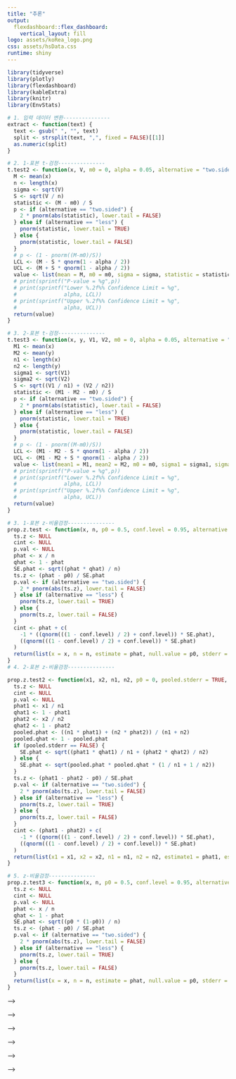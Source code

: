 ```yaml
---
title: "추론"
output: 
  flexdashboard::flex_dashboard:
    vertical_layout: fill
logo: assets/koRea_logo.png
css: assets/hsData.css
runtime: shiny
---
```


```r
library(tidyverse)
library(plotly)
library(flexdashboard)
library(kableExtra)
library(knitr)
library(EnvStats)

# 1. 입력 데이터 변환---------------
extract <- function(text) {
  text <- gsub(" ", "", text)
  split <- strsplit(text, ",", fixed = FALSE)[[1]]
  as.numeric(split)
}

# 2. 1-표본 t-검정---------------
t.test2 <- function(x, V, m0 = 0, alpha = 0.05, alternative = "two.sided") {
  M <- mean(x)
  n <- length(x)
  sigma <- sqrt(V)
  S <- sqrt(V / n)
  statistic <- (M - m0) / S
  p <- if (alternative == "two.sided") {
    2 * pnorm(abs(statistic), lower.tail = FALSE)
  } else if (alternative == "less") {
    pnorm(statistic, lower.tail = TRUE)
  } else {
    pnorm(statistic, lower.tail = FALSE)
  }
  # p <- (1 - pnorm((M-m0)/S))
  LCL <- (M - S * qnorm(1 - alpha / 2))
  UCL <- (M + S * qnorm(1 - alpha / 2))
  value <- list(mean = M, m0 = m0, sigma = sigma, statistic = statistic, p.value = p, LCL = LCL, UCL = UCL, alternative = alternative)
  # print(sprintf("P-value = %g",p))
  # print(sprintf("Lower %.2f%% Confidence Limit = %g",
  #               alpha, LCL))
  # print(sprintf("Upper %.2f%% Confidence Limit = %g",
  #               alpha, UCL))
  return(value)
}

# 3. 2-표본 t-검정---------------
t.test3 <- function(x, y, V1, V2, m0 = 0, alpha = 0.05, alternative = "two.sided") {
  M1 <- mean(x)
  M2 <- mean(y)
  n1 <- length(x)
  n2 <- length(y)
  sigma1 <- sqrt(V1)
  sigma2 <- sqrt(V2)
  S <- sqrt((V1 / n1) + (V2 / n2))
  statistic <- (M1 - M2 - m0) / S
  p <- if (alternative == "two.sided") {
    2 * pnorm(abs(statistic), lower.tail = FALSE)
  } else if (alternative == "less") {
    pnorm(statistic, lower.tail = TRUE)
  } else {
    pnorm(statistic, lower.tail = FALSE)
  }
  # p <- (1 - pnorm((M-m0)/S))
  LCL <- (M1 - M2 - S * qnorm(1 - alpha / 2))
  UCL <- (M1 - M2 + S * qnorm(1 - alpha / 2))
  value <- list(mean1 = M1, mean2 = M2, m0 = m0, sigma1 = sigma1, sigma2 = sigma2, S = S, statistic = statistic, p.value = p, LCL = LCL, UCL = UCL, alternative = alternative)
  # print(sprintf("P-value = %g",p))
  # print(sprintf("Lower %.2f%% Confidence Limit = %g",
  #               alpha, LCL))
  # print(sprintf("Upper %.2f%% Confidence Limit = %g",
  #               alpha, UCL))
  return(value)
}

# 3. 1-표본 z-비율검정---------------
prop.z.test <- function(x, n, p0 = 0.5, conf.level = 0.95, alternative = "two.sided") {
  ts.z <- NULL
  cint <- NULL
  p.val <- NULL
  phat <- x / n
  qhat <- 1 - phat
  SE.phat <- sqrt((phat * qhat) / n)
  ts.z <- (phat - p0) / SE.phat
  p.val <- if (alternative == "two.sided") {
    2 * pnorm(abs(ts.z), lower.tail = FALSE)
  } else if (alternative == "less") {
    pnorm(ts.z, lower.tail = TRUE)
  } else {
    pnorm(ts.z, lower.tail = FALSE)
  }
  cint <- phat + c(
    -1 * ((qnorm(((1 - conf.level) / 2) + conf.level)) * SE.phat),
    ((qnorm(((1 - conf.level) / 2) + conf.level)) * SE.phat)
  )
  return(list(x = x, n = n, estimate = phat, null.value = p0, stderr = SE.phat, statistic = ts.z, p.value = p.val, conf.int = cint))
}
# 4. 2-표본 z-비율검정---------------

prop.z.test2 <- function(x1, x2, n1, n2, p0 = 0, pooled.stderr = TRUE, conf.level = 0.95, alternative = "two.sided") {
  ts.z <- NULL
  cint <- NULL
  p.val <- NULL
  phat1 <- x1 / n1
  qhat1 <- 1 - phat1
  phat2 <- x2 / n2
  qhat2 <- 1 - phat2
  pooled.phat <- ((n1 * phat1) + (n2 * phat2)) / (n1 + n2)
  pooled.qhat <- 1 - pooled.phat
  if (pooled.stderr == FALSE) {
    SE.phat <- sqrt((phat1 * qhat1) / n1 + (phat2 * qhat2) / n2)
  } else {
    SE.phat <- sqrt(pooled.phat * pooled.qhat * (1 / n1 + 1 / n2))
  }
  ts.z <- (phat1 - phat2 - p0) / SE.phat
  p.val <- if (alternative == "two.sided") {
    2 * pnorm(abs(ts.z), lower.tail = FALSE)
  } else if (alternative == "less") {
    pnorm(ts.z, lower.tail = TRUE)
  } else {
    pnorm(ts.z, lower.tail = FALSE)
  }
  cint <- (phat1 - phat2) + c(
    -1 * ((qnorm(((1 - conf.level) / 2) + conf.level)) * SE.phat),
    ((qnorm(((1 - conf.level) / 2) + conf.level)) * SE.phat)
  )
  return(list(x1 = x1, x2 = x2, n1 = n1, n2 = n2, estimate1 = phat1, estimate2 = phat2, null.value = p0, stderr = SE.phat, pooled.phat = pooled.phat, statistic = ts.z, p.value = p.val, conf.int = cint))
}

# 5. z-비율검정---------------
prop.z.test3 <- function(x, n, p0 = 0.5, conf.level = 0.95, alternative = "two.sided") {
  ts.z <- NULL
  cint <- NULL
  p.val <- NULL
  phat <- x / n
  qhat <- 1 - phat
  SE.phat <- sqrt((p0 * (1-p0)) / n)
  ts.z <- (phat - p0) / SE.phat
  p.val <- if (alternative == "two.sided") {
    2 * pnorm(abs(ts.z), lower.tail = FALSE)
  } else if (alternative == "less") {
    pnorm(ts.z, lower.tail = TRUE)
  } else {
    pnorm(ts.z, lower.tail = FALSE)
  }
  return(list(x = x, n = n, estimate = phat, null.value = p0, stderr = SE.phat, statistic = ts.z, p.value = p.val))
}
```


<!-- <!-- 1-표본 평균 검정 --> -->

<!-- ```{r child="one-sample.Rmd", encoding="UTF-8"} -->
<!-- ``` -->

<!-- <!-- 2-표본 평균 검정 --> -->

<!-- ```{r child="two-sample.Rmd", encoding="UTF-8"} -->
<!-- ``` -->

<!-- <!-- 1-비율 z-검정 --> -->

<!-- ```{r child="one-proportion.Rmd", encoding="UTF-8"} -->
<!-- ``` -->

<!-- <!-- 2-비율 z-검정 --> -->

<!-- ```{r child="two-proportion.Rmd", encoding="UTF-8"} -->
<!-- ``` -->


<!-- <!-- 1-변수 등분산 카이제곱-검정 --> -->

<!-- ```{r child="one-variance.Rmd", encoding="UTF-8"} -->
<!-- ``` -->

<!-- <!-- 2-변수 등분산 F-검정 --> -->

<!-- ```{r child="two-variance.Rmd", encoding="UTF-8"} -->
<!-- ``` -->



